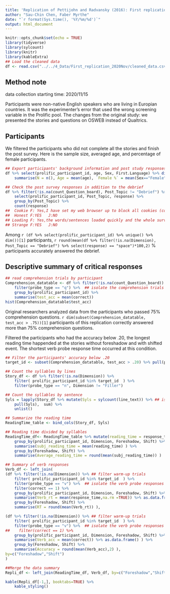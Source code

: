 ```yaml
---
title: 'Replication of Pettijohn and Radvansky (2016): First replication'
author: "Sau-Chin Chen, Faber Myrthe"
date: "`r format(Sys.time(), '%Y/%m/%d')`"
output: html_document
---
```


```r
knitr::opts_chunk$set(echo = TRUE)
library(tidyverse)
library(sylcount)
library(knitr)
library(kableExtra)
## Load the cleaned data
df <- read.csv("../../4_Data/First_replication_2020Nov/cleaned_data.csv")
```

## Method note

data collection starting time: 2020/11/15

Participants were non-native English speakers who are living in Europian countries. It was the experimenter's error that used the wrong screening variable in the Prolific pool. The changes from the original study: we presented the stories and questions on OSWEB instead of Qualtrics. 

## Participants


We filtered the participants who did not complete all the stories and finish the post survey. Here is the sample size, averaged age, and percentage of female participants.
```r

## Export participants' background information and post study responses
df %>% select(prolific_participant_id, age, Sex, First.Language) %>% distinct() %>%
    summarise(N = n(), Age = mean(age), `Female %` = mean(Sex=="Female"), `English as First %` = mean(First.Language == "English") )
```


```r

## Check the post survey responses in addition to the debrief
df %>% filter(!is.na(count_Question_board), Post_Topic != "Debrief") %>%
    select(prolific_participant_id, Post_Topic, response) %>%
    group_by(Post_Topic) %>%
    count(response)
##	Cookie F: Yes,I have set my web browser up to block all cookies (cookies disabeled). J: No, my computer is set up to accept cookies, I do not know.
##	Honest F:YES   J:NO
## Loading F: Yes,the words/sentences loaded quickly and the whole survey ran smoothly.  G: Yes, the words/sentences mostly loaded quickly but there were occasional delays in the survey. H: No, there was a lot of variation in how quickly the words/sentences loaded.  J: No, the survey started out smoothly but the words/sentences loaded more slowly towards the end.
## Strange F:YES   J:NO
```

Among ```r (df %>% select(prolific_participant_id) %>% unique() %>% dim())[1]``` participants, ```r round(mean(df %>% filter(!is.na(Dimension), Post_Topic == "Debrief") %>% select(response) == "space")*100,2)``` % participants accurately answered the debrief.

## Descriptive summary of critical responses

```r
## read comprehension trials by participant
Comprehension_datatable <- df %>% filter(!is.na(count_Question_board)) %>% ## filter warm-up trials
    filter(probe_type == "q") %>%  ## isolate the comprehension trials
    group_by(prolific_participant_id) %>%
    summarise(test_acc = mean(correct))
hist(Comprehension_datatable$test_acc)
```

Original researchers analyzed data from the participants who passed 75% comprehension questions. ```r dim(subset(Comprehension_datatable, test_acc > .75))[1]``` participants of this replication correctly answered more than 75% comprehension questions.


Filtered the participants who had the accuracy below .20, the longest reading time happended at the stories without foreshadow and with shifted event. The shortest verb probe response time occurred at this condition.

```r
## Filter the participants' accuracy below .20
target_id <- subset(Comprehension_datatable, test_acc > .20) %>% pull(prolific_participant_id)

## Count the syllables by lines
Story_df <- df %>% filter(!is.na(Dimension)) %>%
    filter( prolific_participant_id %in% target_id  ) %>%
    filter(probe_type == "n", Dimension != "Filler")

## Count the syllables by sentence
Syls = lapply(Story_df %>% mutate(Syls = sylcount(line_text)) %>% ## isolate the lines
    pull(Syls),  sum) %>%
    unlist()

## Summarize the reading time
ReadingTime_table <- bind_cols(Story_df, Syls)

## Reading time divided by syllables
ReadingTime_df<- ReadingTime_table %>% mutate(reading_time = response_time/Syls ) %>%
    group_by(prolific_participant_id, Dimension, Foreshadow, Shift) %>%
    summarise(subj_reading_time = mean(reading_time) ) %>%
    group_by(Foreshadow, Shift) %>%
    summarise(Average_reading_time = round(mean(subj_reading_time)) )

## Summary of verb responses
Verb_df <- left_join(
(df %>% filter(!is.na(Dimension)) %>% ## filter warm-up trials
    filter( prolific_participant_id %in% target_id  ) %>%
    filter(probe_type == "v") %>%  ## isolate the verb probe responses
    filter(correct == 1) %>%
    group_by(prolific_participant_id, Dimension, Foreshadow, Shift) %>%
    summarise(Verb_rt = mean(response_time,na.rm =TRUE)) %>% as.data.frame() ) %>%
    group_by(Foreshadow, Shift) %>%
    summarise(RT = round(mean(Verb_rt)) ),

(df %>% filter(!is.na(Dimension)) %>% ## filter warm-up trials
    filter( prolific_participant_id %in% target_id  ) %>%
    filter(probe_type == "v") %>%  ## isolate the verb probe responses
##    filter(correct == 1) %>%
    group_by(prolific_participant_id, Dimension, Foreshadow, Shift) %>%
    summarise(Verb_acc = mean(correct)) %>% as.data.frame() ) %>%
    group_by(Foreshadow, Shift) %>%
    summarise(Accuracy = round(mean(Verb_acc),2) ),
by=c("Foreshadow","Shift")
)

##Merge the data summary
Repli_df <- left_join(ReadingTime_df, Verb_df, by=c("Foreshadow","Shift"))
```

```r
kable(Repli_df[-1,], booktabs=TRUE) %>%
    kable_styling()
```

